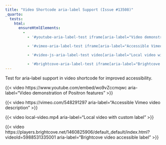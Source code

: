 ```yaml
---
title: "Video Shortcode aria-label Support (Issue #13508)"
_quarto:
  tests:
    html:
      ensureHtmlElements:
        -
          - '#youtube-aria-label-test iframe[aria-label="Video demonstration of Positron features"]'

          - '#vimeo-aria-label-test iframe[aria-label="Accessible Vimeo video description"]'

          - '#video-js-aria-label-test video[aria-label="Local video with custom label"]'

          - '#brightcove-aria-label-test iframe[aria-label="Brightcove video accessible label"]'
---
```


Test for aria-label support in video shortcode for improved accessibility.

::: {#youtube-aria-label-test}

{{< video https://www.youtube.com/embed/wo9vZccmqwc
  aria-label="Video demonstration of Positron features" >}}

:::

::: {#vimeo-aria-label-test}

{{< video https://vimeo.com/548291297
  aria-label="Accessible Vimeo video description" >}}

:::

::: {#video-js-aria-label-test}

{{< video local-video.mp4
  aria-label="Local video with custom label" >}}

:::

::: {#brightcove-aria-label-test}

{{< video https://players.brightcove.net/1460825906/default_default/index.html?videoId=5988531335001
  aria-label="Brightcove video accessible label" >}}

:::
